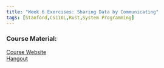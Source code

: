```yaml
---
title: "Week 6 Exercises: Sharing Data by Communicating"
tags: [Stanford,CS110L,Rust,System Programming]
--- 
```

 
### Course Material:
[Course Website](https://reberhardt.com/cs110l/spring-2020/)  
[Hangout](https://reberhardt.com/cs110l/spring-2020/assignments/week-6-exercises/)